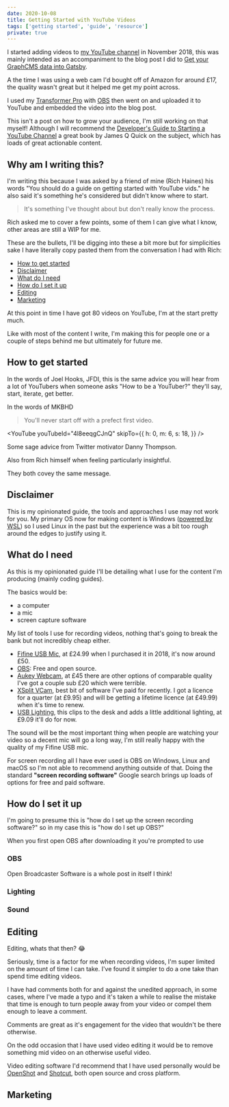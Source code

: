 ```yaml
---
date: 2020-10-08
title: Getting Started with YouTube Videos
tags: ['getting started', 'guide', 'resource']
private: true
---
```


I started adding videos to [my YouTube channel] in November 2018, this
was mainly intended as an accompaniment to the blog post I did to [Get
your GraphCMS data into Gatsby].

A the time I was using a web cam I'd bought off of Amazon for around
£17, the quality wasn't great but it helped me get my point across.

I used my [Transformer Pro] with [OBS] then went on and uploaded it to
YouTube and embedded the video into the blog post.

This isn't a post on how to grow your audience, I'm still working on
that myself! Although I will recommend the [Developer's Guide to
Starting a YouTube Channel] a great book by James Q Quick on the
subject, which has loads of great actionable content.

## Why am I writing this?

I'm writing this because I was asked by a friend of mine (Rich Haines)
his words "You should do a guide on getting started with YouTube
vids." he also said it's something he's considered but didn't know
where to start.

> It's something I've thought about but don't really know the process.

Rich asked me to cover a few points, some of them I can give what I
know, other areas are still a WIP for me.

These are the bullets, I'll be digging into these a bit more but for
simplicities sake I have literally copy pasted them from the
conversation I had with Rich:

- [How to get started](#how-to-get-started)
- [Disclaimer](#disclaimer)
- [What do I need](#what-do-i-need)
- [How do I set it up](#how-do-i-set-it-up)
- [Editing](#editing)
- [Marketing](#marketing)

At this point in time I have got 80 videos on YouTube, I'm at the
start pretty much.

Like with most of the content I write, I'm making this for people one
or a couple of steps behind me but ultimately for future me.

## How to get started

In the words of Joel Hooks, JFDI, this is the same advice you will
hear from a lot of YouTubers when someone asks "How to be a YouTuber?"
they'll say, start, iterate, get better.

In the words of MKBHD

> You'll never start off with a prefect first video.

<YouTube
  youTubeId="4l8eeqgCJnQ"
  skipTo={{
    h: 0,
    m: 6,
    s: 18,
  }}
/>

Some sage advice from Twitter motivator Danny Thompson.

<Tweet tweetLink="DThompsonDev/status/1315087467733815297" />

Also from Rich himself when feeling particularly insightful.

<Tweet tweetLink="studio_hungry/status/1314940921100865538" />

They both covey the same message.

## Disclaimer

This is my opinionated guide, the tools and approaches I use may not
work for you. My primary OS now for making content is Windows
([powered by WSL]) so I used Linux in the past but the experience was
a bit too rough around the edges to justify using it.

## What do I need

As this is my opinionated guide I'll be detailing what I use for the
content I'm producing (mainly coding guides).

The basics would be:

- a computer
- a mic
- screen capture software

My list of tools I use for recording videos, nothing that's going to
break the bank but not incredibly cheap either.

- [Fifine USB Mic], at £24.99 when I purchased it in 2018, it's now
  around £50.
- [OBS]: Free and open source.
- [Aukey Webcam], at £45 there are other options of comparable quality
  I've got a couple sub £20 which were terrible.
- [XSplit VCam], best bit of software I've paid for recently. I got a
  licence for a quarter (at £9.95) and will be getting a lifetime
  licence (at £49.99) when it's time to renew.
- [USB Lighting], this clips to the desk and adds a little additional
  lighting, at £9.09 it'll do for now.

The sound will be the most important thing when people are watching
your video so a decent mic will go a long way, I'm still really happy
with the quality of my Fifine USB mic.

For screen recording all I have ever used is OBS on Windows, Linux and
macOS so I'm not able to recommend anything outside of that. Doing the
standard **"screen recording software"** Google search brings up loads
of options for free and paid software.

## How do I set it up

I'm going to presume this is "how do I set up the screen recording
software?" so in my case this is "how do I set up OBS?"

When you first open OBS after downloading it you're prompted to use

### OBS

Open Broadcaster Software is a whole post in itself I think!

### Lighting

### Sound

<Tweet tweetLink="spences10/status/1315169567199694849" />

## Editing

Editing, whats that then? 😂

Seriously, time is a factor for me when recording videos, I'm super
limited on the amount of time I can take. I've found it simpler to do
a one take than spend time editing videos.

I have had comments both for and against the unedited approach, in
some cases, where I've made a typo and it's taken a while to realise
the mistake that time is enough to turn people away from your video or
compel them enough to leave a comment.

Comments are great as it's engagement for the video that wouldn't be
there otherwise.

On the odd occasion that I have used video editing it would be to
remove something mid video on an otherwise useful video.

Video editing software I'd recommend that I have used personally would
be [OpenShot] and [Shotcut], both open source and cross platform.

## Marketing

<!-- Links -->

[my youtube channel]:
  https://www.youtube.com/channel/UCnngLXpLSFsKkDhFoO9Ct3w
[get your graphcms data into gatsby]:
  https://scottspence.com/2018/11/25/graphcms-to-gatsby/
[developer's guide to starting a youtube channel]:
  https://learn.jamesqquick.com/developers-guide-to-starting-a-youtube-channel
[transformer pro]:
  https://www.asus.com/uk/2-in-1-PCs/ASUS-Transformer-Pro-T304UA/
[obs]: https://obsproject.com/
[openshot]: https://www.openshot.org/
[shotcut]: https://shotcut.org/
[powered by wsl]:
  https://scottspence.com/2020/08/26/wsl-bootstrap-2020/
[usb lighting]:
  https://www.amazon.co.uk/gp/product/B07P8LCBS6/ref=ppx_yo_dt_b_search_asin_title
[fifine usb mic]:
  https://www.amazon.co.uk/gp/product/B06XQ39XCY/ref=ppx_yo_dt_b_search_asin_title
[xsplit vcam]: https://www.xsplit.com/vcam
[aukey webcam]:
  https://www.amazon.co.uk/gp/product/B0721MKXQ2/ref=ppx_yo_dt_b_search_asin_title
